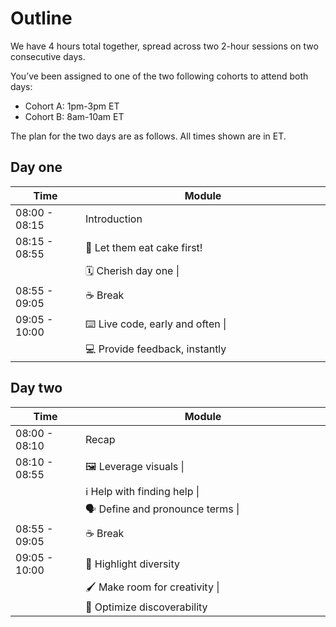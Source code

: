 # Outline {#outline .unnumbered}

We have 4 hours total together, spread across two 2-hour sessions on two consecutive days.

You've been assigned to one of the two following cohorts to attend both days:

-   Cohort A: 1pm-3pm ET
-   Cohort B: 8am-10am ET

The plan for the two days are as follows.
All times shown are in ET.

## Day one {.unnumbered}

+---------------+-------------------------------------------------------+
| Time          | Module                                                |
+===============+=======================================================+
| 08:00 - 08:15 | Introduction                                          |
+---------------+-------------------------------------------------------+
| 08:15 - 08:55 | 🍰 Let them eat cake first!                            |
+---------------+-------------------------------------------------------+
|               | 🗓️ Cherish day one                                    |
+---------------+-------------------------------------------------------+
| 08:55 - 09:05 | ☕ Break                                               |
+---------------+-------------------------------------------------------+
| 09:05 - 10:00 | ⌨️ Live code, early and often                         |
+---------------+-------------------------------------------------------+
|               | 💻 Provide feedback, instantly                         |
+---------------+-------------------------------------------------------+

## Day two {.unnumbered}

+---------------+-------------------------------------------------------+
| Time          | Module                                                |
+===============+=======================================================+
| 08:00 - 08:10 | Recap                                                 |
+---------------+-------------------------------------------------------+
| 08:10 - 08:55 | 🖼️ Leverage visuals                                   |
+---------------+-------------------------------------------------------+
|               | ℹ️ Help with finding help                             |
+---------------+-------------------------------------------------------+
|               | 🗣️ Define and pronounce terms                         |
+---------------+-------------------------------------------------------+
| 08:55 - 09:05 | ☕ Break                                               |
+---------------+-------------------------------------------------------+
| 09:05 - 10:00 | 🌈 Highlight diversity                                 |
+---------------+-------------------------------------------------------+
|               | 🖌️ Make room for creativity                           |
+---------------+-------------------------------------------------------+
|               | 🔎 Optimize discoverability                            |
+---------------+-------------------------------------------------------+
